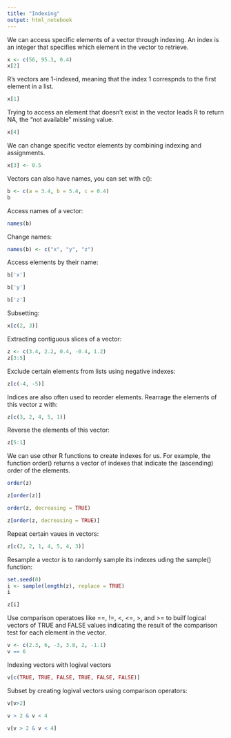 ```yaml
---
title: "Indexing"
output: html_notebook
---
```


We can access specific elements of a vector through indexing.
An index is an integer that specifies which element in the vector to retrieve.
```r
x <- c(56, 95.3, 0.4)
x[2]
```

R's vectors are 1-indexed, meaning that the index 1 correspnds to the first element in a list.
```r
x[1]
```

Trying to access an element that doesn't exist in the vector leads R to return NA, the "not available" missing value.
```r
x[4]
```

We can change specific vector elements by combining indexing and assignments.
```r
x[3] <- 0.5
```

Vectors can also have names, you can set with c():
```r
b <- c(a = 3.4, b = 5.4, c = 0.4)
b
```

Access names of a vector:
```r
names(b)
```

Change names:
```r
names(b) <- c("x", "y", "z")
```

Access elements by their name:
```r
b['x']
```
```r
b['y']
```
```r
b['z']
```

Subsetting:
```r
x[c(2, 3)]
```

Extracting contiguous slices of a vector:
```r
z <- c(3.4, 2.2, 0.4, -0.4, 1.2)
z[3:5]
```

Exclude certain elements from lists using negative indexes:
```r
z[c(-4, -5)]
```

Indices are also often used to reorder elements.
Rearrage the elements of this vector z with:
```r
z[c(3, 2, 4, 5, 1)]
```

Reverse the elements of this vector:
```r
z[5:1]
```

We can use other R functions to create indexes for us.
For example, the function order() returns a vector of indexes that indicate the (ascending) order of the elements.
```r
order(z)
```
```r
z[order(z)]
```
```r
order(z, decreasing = TRUE)
```
```r
z[order(z, decreasing = TRUE)]
```

Repeat certain vaues in vectors:
```r
z[c(2, 2, 1, 4, 5, 4, 3)]
```

Resample a vector is to randomly sample its indexes uding the sample() function:
```r
set.seed(0)
i <- sample(length(z), replace = TRUE)
i
```

```r
z[i]
```

Use comparison operatoes like ==, !=, <, <=, >, and >= to builf logical vectors of TRUE and FALSE values indicating the result of the comparison test for each element in the vector.
```r
v <- c(2.3, 6, -3, 3.8, 2, -1.1)
v == 6
```


Indexing vectors with logival vectors
```r
v[c(TRUE, TRUE, FALSE, TRUE, FALSE, FALSE)]
```

Subset by creating logival vectors using comparison operators:
```r
v[v>2]
```

```r
v > 2 & v < 4
```

```r
v[v > 2 & v < 4]
```













